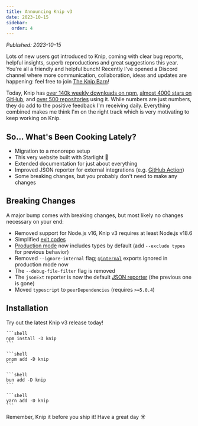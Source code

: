 ```yaml
---
title: Announcing Knip v3
date: 2023-10-15
sidebar:
  order: 4
---
```



_Published: 2023-10-15_

Lots of new users got introduced to Knip, coming with clear bug reports, helpful
insights, superb reproductions and great suggestions this year. You're all a
friendly and helpful bunch! Recently I've opened a Discord channel where more
communication, collaboration, ideas and updates are happening: feel free to join
[The Knip Barn][1]!

Today, Knip has [over 140k weekly downloads on npm][2], [almost 4000 stars on
GitHub][3], and [over 500 repositories][4] using it. While numbers are just
numbers, they do add to the positive feedback I'm receiving daily. Everything
combined makes me think I'm on the right track which is very motivating to keep
working on Knip.

## So... What's Been Cooking Lately?

- Migration to a monorepo setup
- This very website built with Starlight 🌟
- Extended documentation for just about everything
- Improved JSON reporter for external integrations (e.g. [GitHub Action][5])
- Some breaking changes, but you probably don't need to make any changes

## Breaking Changes

A major bump comes with breaking changes, but most likely no changes necessary
on your end:

- Removed support for Node.js v16, Knip v3 requires at least Node.js v18.6
- Simplified [exit codes][6]
- [Production mode][7] now includes types by default (add `--exclude types` for
  previous behavior)
- Removed `--ignore-internal` flag; [`@internal`][8] exports ignored in
  production mode now
- The `--debug-file-filter` flag is removed
- The `jsonExt` reporter is now the default [JSON reporter][9] (the previous one
  is gone)
- Moved `typescript` to `peerDependencies` (requires `>=5.0.4`)

## Installation

Try out the latest Knip v3 release today!

<Tabs>
  <TabItem label="npm">

    ```shell
    npm install -D knip
    ```

  </TabItem>
  <TabItem label="pnpm">

    ```shell
    pnpm add -D knip
    ```

  </TabItem>
  <TabItem label="bun">

    ```shell
    bun add -D knip
    ```

  </TabItem>
  <TabItem label="yarn">

    ```shell
    yarn add -D knip
    ```

  </TabItem>
</Tabs>

Remember, Knip it before you ship it! Have a great day ☀️

[1]: https://discord.gg/r5uXTtbTpc
[2]: https://www.npmjs.com/package/knip
[3]: https://github.com/webpro/knip/stargazers
[4]: https://github.com/webpro/knip/network/dependents
[5]: https://github.com/marketplace/actions/knip-reporter
[6]: ../reference/cli.md#exit-code
[7]: ../features/production-mode.md
[8]: ../reference/jsdoc-tsdoc-tags.md#internal
[9]: ../features/reporters.md#json
